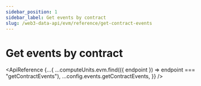 ```yaml
---
sidebar_position: 1
sidebar_label: Get events by contract
slug: /web3-data-api/evm/reference/get-contract-events
---
```



# Get events by contract

<ApiReference
  {...{
    ...computeUnits.evm.find(({ endpoint }) => endpoint === "getContractEvents"),
    ...config.events.getContractEvents,
  }}
/>
